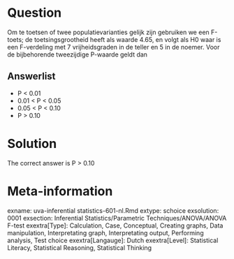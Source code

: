 Question
========

Om te toetsen of twee populatievarianties gelijk zijn gebruiken we een F-toets; de toetsingsgrootheid heeft als waarde 4.65, en volgt als H0 waar is een F-verdeling met 7 vrijheidsgraden in de teller en 5 in de noemer. Voor de bijbehorende tweezijdige P-waarde geldt dan

Answerlist
----------
* P &lt; 0.01
* 0.01 &lt; P &lt; 0.05
* 0.05 &lt; P &lt; 0.10
* P &gt; 0.10

Solution
========

The correct answer is  P &gt; 0.10

Meta-information
================
exname: uva-inferential statistics-601-nl.Rmd
extype: schoice
exsolution: 0001
exsection: Inferential Statistics/Parametric Techniques/ANOVA/ANOVA F-test
exextra[Type]: Calculation, Case, Conceptual, Creating graphs, Data manipulation, Interpretating graph, Interpretating output, Performing analysis, Test choice
exextra[Langauge]: Dutch
exextra[Level]: Statistical Literacy, Statistical Reasoning, Statistical Thinking
